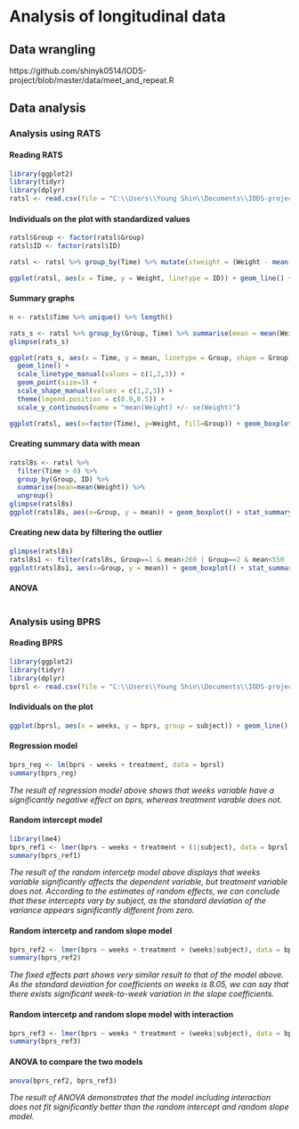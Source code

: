 # Analysis of longitudinal data #

## Data wrangling ##

https://github.com/shinyk0514/IODS-project/blob/master/data/meet_and_repeat.R


## Data analysis ##

### Analysis using RATS ###


#### Reading RATS ####
```r
library(ggplot2)
library(tidyr)
library(dplyr)
ratsl <- read.csv(file = "C:\\Users\\Young Shin\\Documents\\IODS-project\\data\\ratslong.csv", row.names = 1)
```



#### Individuals on the plot with standardized values ####
```r
ratsl$Group <- factor(ratsl$Group)
ratsl$ID <- factor(ratsl$ID)

ratsl <- ratsl %>% group_by(Time) %>% mutate(stweight = (Weight - mean(Weight)) / sd(Weight)) %>% ungroup()

ggplot(ratsl, aes(x = Time, y = Weight, linetype = ID)) + geom_line() + facet_grid(. ~ Group, labeller = label_both) + scale_linetype_manual(values = rep(1:6, times=4)) + theme(legend.position = "none") +   scale_y_continuous(limits = c(min(ratsl$Weight), max(ratsl$Weight)))
```


#### Summary graphs ####
```r
n <- ratsl$Time %>% unique() %>% length()

rats_s <- ratsl %>% group_by(Group, Time) %>% summarise(mean = mean(Weight), se = ( sd(Weight) / sqrt(n) )) %>% ungroup()
glimpse(rats_s)

ggplot(rats_s, aes(x = Time, y = mean, linetype = Group, shape = Group)) +
  geom_line() +
  scale_linetype_manual(values = c(1,2,3)) +
  geom_point(size=3) +
  scale_shape_manual(values = c(1,2,3)) +
  theme(legend.position = c(0.9,0.5)) +
  scale_y_continuous(name = "mean(Weight) +/- se(Weight)")

ggplot(ratsl, aes(x=factor(Time), y=Weight, fill=Group)) + geom_boxplot()
```


#### Creating summary data with mean ####
```r
ratsl8s <- ratsl %>%
  filter(Time > 0) %>%
  group_by(Group, ID) %>%
  summarise(mean=mean(Weight)) %>%
  ungroup()
glimpse(ratsl8s)
ggplot(ratsl8s, aes(x=Group, y = mean)) + geom_boxplot() + stat_summary(fun.y = "mean", geom = "point", shape=23, size=4, fill = "white") + scale_y_continuous(name = "mean(rats) +/- se(rats)")
```


#### Creating new data by filtering the outlier ####
```r
glimpse(ratsl8s)
ratsl8s1 <- filter(ratsl8s, Group==1 & mean>260 | Group==2 & mean<550 | Group==3 & mean>500)
ggplot(ratsl8s1, aes(x=Group, y = mean)) + geom_boxplot() + stat_summary(fun.y = "mean", geom = "point", shape=23, size=4, fill = "white")
```


#### ANOVA ####
```r


```



### Analysis using BPRS ###

#### Reading BPRS ####
```r
library(ggplot2)
library(tidyr)
library(dplyr)
bprsl <- read.csv(file = "C:\\Users\\Young Shin\\Documents\\IODS-project\\data\\bprslong.csv", row.names = 1)
```


#### Individuals on the plot ####
```r
ggplot(bprsl, aes(x = weeks, y = bprs, group = subject)) + geom_line() + facet_grid(. ~ treatment, labeller = label_both) 
```


#### Regression model ####
```r
bprs_reg <- lm(bprs ~ weeks + treatment, data = bprsl)
summary(bprs_reg)
```
*The result of regression model above shows that weeks variable have a significantly negative effect on bprs, whereas treatment varable does not.*


#### Random intercept model ####
```r
library(lme4)
bprs_ref1 <- lmer(bprs ~ weeks + treatment + (1|subject), data = bprsl, REML=FALSE)
summary(bprs_ref1)
```
*The result of the random intercetp model above displays that weeks variable significantly affects the dependent variable, but treatment variable does not. According to the estimates of random effects, we can conclude that these intercepts vary by subject, as the standard deviation of the variance appears significantly different from zero.*


#### Random intercetp and random slope model ####
```r
bprs_ref2 <- lmer(bprs ~ weeks + treatment + (weeks|subject), data = bprsl, REML=FALSE)
summary(bprs_ref2)

```
*The fixed effects part shows very similar result to that of the model above. As the standard deviation for coefficients on weeks is 8.05, we can say that there exists significant week-to-week variation in the slope coefficients.* 


#### Random intercetp and random slope model with interaction ####
```r
bprs_ref3 <- lmer(bprs ~ weeks * treatment + (weeks|subject), data = bprsl, REML=FALSE)
summary(bprs_ref3)
```

#### ANOVA to compare the two models ####
```r
anova(bprs_ref2, bprs_ref3)
```
*The result of ANOVA demonstrates that the model including interaction does not fit significantly better than the random intercept and random slope model.*